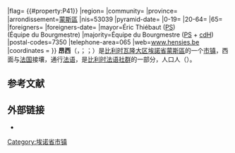 {{noteTA|G1=比利时地名}}
{{Infobox Belgium municipality
|name=昂西
|native_name=<small>{{native name|fr|Hensies}}<br>{{native name|pcd|Hinzi}}<br>{{native name|wa|Inzî}}</small>
|picture= Hensies MC1a.jpg
|picture-legend= 市政厅
|map=Hensies Hainaut Belgium Map.svg
|map-legend=昂西在[[埃諾省|埃諾省]]的位置
|arms= {{#property:P94}}
|flag= {{#property:P41}}
|region={{BE-REG-WAL}}
|community={{BE-FR}}
|province={{BE-PROV-HT}}
|arrondissement=[[蒙斯區|蒙斯區]]
|nis=53039
|pyramid-date=
|0-19=
|20-64=
|65=
|foreigners=
|foreigners-date=
|mayor=Éric Thiébaut ([[社会党_(比利时)|PS]])<br />(Équipe du Bourgmestre)
|majority=Équipe du Bourgmestre ([[社会党_(比利时)|PS]] + [[人道主义民主中心|cdH]])
|postal-codes=7350
|telephone-area=065
|web=[http://www.hensies.be/ www.hensies.be]
|coordinates = {{coord|50|26|N|03|40|E|region:BE|display=inline,title}}
}}
'''昂西'''（{{lang-fr|Hensies}}，{{IPA-fr|ɑ̃zi}}；{{lang-pcd|Hinzi}}；{{lang-wa|Inzî}}）是[[比利时|比利时]][[瓦隆大区|瓦隆大区]][[埃諾省|埃諾省]][[蒙斯區|蒙斯區]]的一个[[市镇_(比利时)|市镇]]，西面与[[法国|法国]]接壤，通行[[法语|法语]]，是[[比利时法语社群|比利时法语社群]]的一部分，人口{{wikidata|property|normal+|P1082}}人（{{wikidata|qualifier|P1082|P585}}）。

== 参考文献 ==
{{Reflist}}

== 外部链接 ==
* {{Commons category-inline|Hensies}}

{{埃诺省市镇}}
{{Authority control}}
{{Hainaut-geo-stub}}
[[Category:埃诺省市镇|Category:埃诺省市镇]]